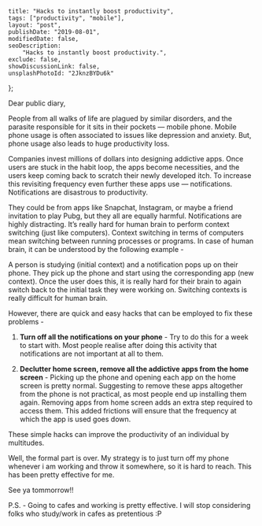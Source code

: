 
    title: "Hacks to instantly boost productivity",
    tags: ["productivity", "mobile"],
    layout: "post",
    publishDate: "2019-08-01",
    modifiedDate: false,
    seoDescription:
        "Hacks to instantly boost productivity.",
    exclude: false,
    showDiscussionLink: false,
    unsplashPhotoId: "2JknzBYDu6k"
};

<BlogMeta data={props} />

Dear public diary,

People from all walks of life are plagued by similar disorders, and the parasite responsible for it sits in their pockets — mobile phone. Mobile phone usage is often associated to issues like depression and anxiety. But, phone usage also leads to huge productivity loss.

Companies invest millions of dollars into designing addictive apps. Once users are stuck in the habit loop, the apps become necessities, and the users keep coming back to scratch their newly developed itch. To increase this revisiting frequency even further these apps use — notifications. Notifications are disastrous to productivity.

They could be from apps like Snapchat, Instagram, or maybe a friend invitation to play Pubg, but they all are equally harmful. Notifications are highly distracting. It’s really hard for human brain to perform context switching (just like computers). Context switching in terms of computers mean switching between running processes or programs. In case of human brain, it can be understood by the following example -

A person is studying (initial context) and a notification pops up on their phone. They pick up the phone and start using the corresponding app (new context). Once the user does this, it is really hard for their brain to again switch back to the initial task they were working on. Switching contexts is really difficult for human brain.

However, there are  quick and easy hacks that can be employed to fix these problems -

1. **Turn off all the notifications on your phone** - Try to do this for a week to start with. Most people realise after doing this activity that notifications are not important at all to them. 

2. **Declutter home screen, remove all the addictive apps from the home screen** - Picking up the phone and opening each app on the home screen is pretty normal. Suggesting to remove these apps altogether from the phone is not practical, as most people end up installing them again. Removing apps from home screen adds an extra step required to access them. This added frictions will ensure that the frequency at which the app is used goes down.

These simple hacks can improve the productivity of an individual by multitudes.

Well, the formal part is over. My strategy is to just turn off my phone whenever i am working and throw it somewhere, so it is hard to reach. This has been pretty effective for me.

See ya tommorrow!!

P.S. - Going to cafes and working is pretty effective. I will stop considering folks who study/work in cafes as pretentious :P

